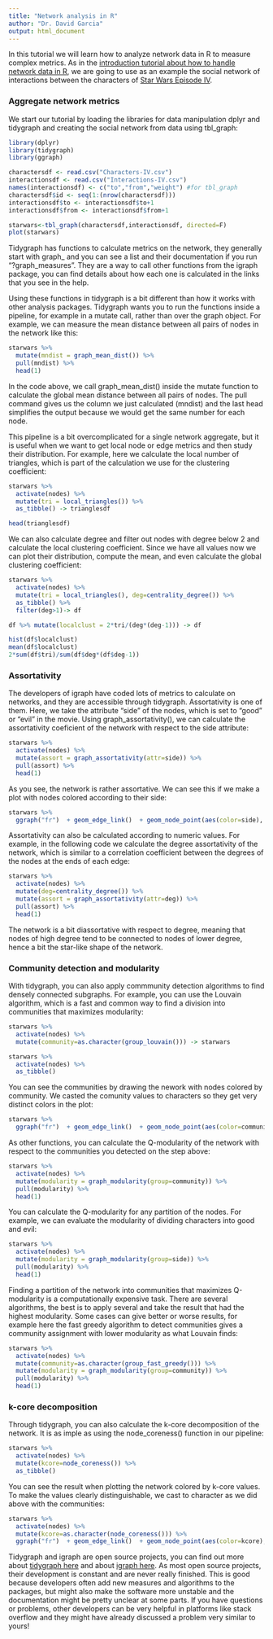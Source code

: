 ```yaml
---
title: "Network analysis in R"
author: "Dr. David Garcia"
output: html_document
---
```


In this tutorial we will learn how to analyze network data in R to measure complex metrics. As in the [introduction tutorial about how to handle network data in R](), we are going to use as an example the social network of interactions between the characters of [Star Wars Episode IV](http://evelinag.com/blog/2015/12-15-star-wars-social-network/).

### Aggregate network metrics

We start our tutorial by loading the libraries for data manipulation dplyr and tidygraph and creating the social network from data using tbl_graph:

```r
library(dplyr)
library(tidygraph)
library(ggraph)

charactersdf <- read.csv("Characters-IV.csv")
interactionsdf <- read.csv("Interactions-IV.csv")
names(interactionsdf) <- c("to","from","weight") #for tbl_graph
charactersdf$id <- seq(1:(nrow(charactersdf)))
interactionsdf$to <- interactionsdf$to+1
interactionsdf$from <- interactionsdf$from+1

starwars<-tbl_graph(charactersdf,interactionsdf, directed=F)
plot(starwars)
```

Tidygraph has functions to calculate metrics on the network, they generally start with graph_ and you can see a list and their documentation if you run "?graph_measures". They are a way to call other functions from the igraph package, you can find details about how each one is calculated in the links that you see in the help.

Using these functions in tidygraph is a bit different than how it works with other analysis packages. Tidygraph wants you to run the functions inside a pipeline, for example in a mutate call, rather than over the graph object. For example, we can measure the mean distance between all pairs of nodes in the network like this:

```r
starwars %>% 
  mutate(mndist = graph_mean_dist()) %>% 
  pull(mndist) %>% 
  head(1)
```
In the code above, we call graph_mean_dist() inside the mutate function to calculate the global mean distance between all pairs of nodes. The pull command gives us the column we just calculated (mndist) and the last head simplifies the output because we would get the same number for each node.

This pipeline is a bit overcomplicated for a single network aggregate, but it is useful when we want to get local node or edge metrics and then study their distribution. For example, here we calculate the local number of triangles, which is part of the calculation we use for the clustering coefficient:

```r
starwars %>% 
  activate(nodes) %>% 
  mutate(tri = local_triangles()) %>% 
  as_tibble() -> trianglesdf

head(trianglesdf)
```

We can also calculate degree and filter out nodes with degree below 2 and calculate the local clustering coefficient. Since we have all values now we can plot their distribution, compute the mean, and even calculate the global clustering coefficient:

```r
starwars %>% 
  activate(nodes) %>% 
  mutate(tri = local_triangles(), deg=centrality_degree()) %>%  
  as_tibble() %>% 
  filter(deg>1)-> df

df %>% mutate(localclust = 2*tri/(deg*(deg-1))) -> df

hist(df$localclust)
mean(df$localclust)
2*sum(df$tri)/sum(df$deg*(df$deg-1))
```

### Assortativity

The developers of igraph have coded lots of metrics to calculate on networks, and they are accessible through tidygraph. Assortativity is one of them. Here, we take the attribute "side" of the nodes, which is set to "good" or "evil" in the movie. Using graph_assortativity(), we can calculate the assortativity coeficient of the network with respect to the side attribute:

```r
starwars %>% 
  activate(nodes) %>% 
  mutate(assort = graph_assortativity(attr=side)) %>% 
  pull(assort) %>% 
  head(1)
```

As you see, the network is rather assortative. We can see this if we make a plot with nodes colored according to their side:
```r
starwars %>% 
  ggraph("fr")  + geom_edge_link()  + geom_node_point(aes(color=side), size=3) + theme_graph()
```

Assortativity can also be calculated according to numeric values. For example, in the following code we calculate the degree assortativity of the network, which is similar to a correlation coefficient between the degrees of the nodes at the ends of each edge:
```r
starwars %>% 
  activate(nodes) %>% 
  mutate(deg=centrality_degree()) %>% 
  mutate(assort = graph_assortativity(attr=deg)) %>% 
  pull(assort) %>% 
  head(1)
```

The network is a bit diassortative with respect to degree, meaning that nodes of high degree tend to be connected to nodes of lower degree, hence a bit the star-like shape of the network.

### Community detection and modularity

With tidygraph, you can also apply commmunity detection algorithms to find densely connected subgraphs. For example, you can use the Louvain algorithm, which is a fast and common way to find a division into communities that maximizes modularity:

```r
starwars %>% 
  activate(nodes) %>% 
  mutate(community=as.character(group_louvain())) -> starwars

starwars %>% 
  activate(nodes) %>% 
  as_tibble()
```

You can see the communities by drawing the nework with nodes colored by community. We casted the comunity values to characters so they get very distinct colors in the plot:

```r
starwars %>% 
  ggraph("fr")  + geom_edge_link()  + geom_node_point(aes(color=community), size=3) + theme_graph()
```

As other functions, you can calculate the Q-modularity of the network with respect to the communities you detected on the step above:

```r
starwars %>% 
  activate(nodes) %>% 
  mutate(modularity = graph_modularity(group=community)) %>% 
  pull(modularity) %>% 
  head(1)
```

You can calculate the Q-modularity for any partition of the nodes. For example, we can evaluate the modularity of dividing characters into good and evil:
```r
starwars %>% 
  activate(nodes) %>% 
  mutate(modularity = graph_modularity(group=side)) %>% 
  pull(modularity) %>% 
  head(1)
```

Finding a partition of the network into communities that maximizes Q-modularity is a computationally expensive task. There are several algorithms, the best is to apply several and take the result that had the highest modularity. Some cases can give better or worse results, for example here the fast greedy algorithm to detect communities gives a community assignment with lower modularity as what Louvain finds:
```r
starwars %>% 
  activate(nodes) %>% 
  mutate(community=as.character(group_fast_greedy())) %>% 
  mutate(modularity = graph_modularity(group=community)) %>% 
  pull(modularity) %>% 
  head(1)
```

### k-core decomposition

Through tidygraph, you can also calculate the k-core decomposition of the network. It is as imple as using the node_coreness() function in our pipeline:
```r
starwars %>% 
  activate(nodes) %>% 
  mutate(kcore=node_coreness()) %>% 
  as_tibble()
```

You can see the result when plotting the network colored by k-core values. To make the values clearly distinguishable, we cast to character as we did above with the communities:
```r
starwars %>% 
  activate(nodes) %>% 
  mutate(kcore=as.character(node_coreness())) %>% 
  ggraph("fr")  + geom_edge_link()  + geom_node_point(aes(color=kcore), size=3) + theme_graph()
```

Tidygraph and igraph are open source projects, you can find out more about [tidygraph here](https://github.com/thomasp85/tidygraph) and about [igraph here](https://github.com/igraph/igraph). As most open source projects, their development is constant and are never really finished. This is good because developers often add new measures and algorithms to the packages, but might also make the software more unstable and the documentation might be pretty unclear at some parts. If you have questions or problems, other developers can be very helpful in platforms like stack overflow and they might have already discussed a problem very similar to yours!





